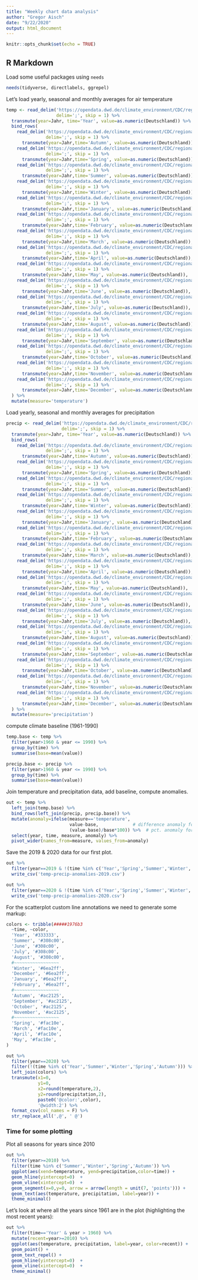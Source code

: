 ```yaml
---
title: "Weekly chart data analysis"
author: "Gregor Aisch"
date: "9/22/2020"
output: html_document
---
```


```r
knitr::opts_chunk$set(echo = TRUE)
```

## R Markdown

Load some useful packages using `needs`

```r
needs(tidyverse, directlabels, ggrepel)
```

Let's load yearly, seasonal and monthly averages for air temperature

```r
temp <- read_delim('https://opendata.dwd.de/climate_environment/CDC/regional_averages_DE/annual/air_temperature_mean/regional_averages_tm_year.txt',
                   delim=';', skip = 1) %>% 
  transmute(year=Jahr, time='Year', value=as.numeric(Deutschland)) %>% 
  bind_rows(
    read_delim('https://opendata.dwd.de/climate_environment/CDC/regional_averages_DE/seasonal/air_temperature_mean/regional_averages_tm_autumn.txt',
               delim=';', skip = 1) %>% 
      transmute(year=Jahr,time='Autumn', value=as.numeric(Deutschland)),
    read_delim('https://opendata.dwd.de/climate_environment/CDC/regional_averages_DE/seasonal/air_temperature_mean/regional_averages_tm_spring.txt',
               delim=';', skip = 1) %>% 
      transmute(year=Jahr,time='Spring', value=as.numeric(Deutschland)),
    read_delim('https://opendata.dwd.de/climate_environment/CDC/regional_averages_DE/seasonal/air_temperature_mean/regional_averages_tm_summer.txt',
               delim=';', skip = 1) %>% 
      transmute(year=Jahr,time='Summer', value=as.numeric(Deutschland)),
    read_delim('https://opendata.dwd.de/climate_environment/CDC/regional_averages_DE/seasonal/air_temperature_mean/regional_averages_tm_winter.txt',
               delim=';', skip = 1) %>% 
      transmute(year=Jahr,time='Winter', value=as.numeric(Deutschland)),
    read_delim('https://opendata.dwd.de/climate_environment/CDC/regional_averages_DE/monthly/air_temperature_mean/regional_averages_tm_01.txt',
               delim=';', skip = 1) %>% 
      transmute(year=Jahr,time='January', value=as.numeric(Deutschland)),
    read_delim('https://opendata.dwd.de/climate_environment/CDC/regional_averages_DE/monthly/air_temperature_mean/regional_averages_tm_02.txt',
               delim=';', skip = 1) %>% 
      transmute(year=Jahr,time='February', value=as.numeric(Deutschland)),
    read_delim('https://opendata.dwd.de/climate_environment/CDC/regional_averages_DE/monthly/air_temperature_mean/regional_averages_tm_03.txt',
               delim=';', skip = 1) %>% 
      transmute(year=Jahr,time='March', value=as.numeric(Deutschland)),
    read_delim('https://opendata.dwd.de/climate_environment/CDC/regional_averages_DE/monthly/air_temperature_mean/regional_averages_tm_04.txt',
               delim=';', skip = 1) %>% 
      transmute(year=Jahr,time='April', value=as.numeric(Deutschland)),
    read_delim('https://opendata.dwd.de/climate_environment/CDC/regional_averages_DE/monthly/air_temperature_mean/regional_averages_tm_05.txt',
               delim=';', skip = 1) %>% 
      transmute(year=Jahr,time='May', value=as.numeric(Deutschland)),
    read_delim('https://opendata.dwd.de/climate_environment/CDC/regional_averages_DE/monthly/air_temperature_mean/regional_averages_tm_06.txt',
               delim=';', skip = 1) %>% 
      transmute(year=Jahr,time='June', value=as.numeric(Deutschland)),
    read_delim('https://opendata.dwd.de/climate_environment/CDC/regional_averages_DE/monthly/air_temperature_mean/regional_averages_tm_07.txt',
               delim=';', skip = 1) %>% 
      transmute(year=Jahr,time='July', value=as.numeric(Deutschland)),
    read_delim('https://opendata.dwd.de/climate_environment/CDC/regional_averages_DE/monthly/air_temperature_mean/regional_averages_tm_08.txt',
               delim=';', skip = 1) %>% 
      transmute(year=Jahr,time='August', value=as.numeric(Deutschland)),
    read_delim('https://opendata.dwd.de/climate_environment/CDC/regional_averages_DE/monthly/air_temperature_mean/regional_averages_tm_09.txt',
               delim=';', skip = 1) %>% 
      transmute(year=Jahr,time='September', value=as.numeric(Deutschland)),
    read_delim('https://opendata.dwd.de/climate_environment/CDC/regional_averages_DE/monthly/air_temperature_mean/regional_averages_tm_10.txt',
               delim=';', skip = 1) %>% 
      transmute(year=Jahr,time='October', value=as.numeric(Deutschland)),
    read_delim('https://opendata.dwd.de/climate_environment/CDC/regional_averages_DE/monthly/air_temperature_mean/regional_averages_tm_11.txt',
               delim=';', skip = 1) %>% 
      transmute(year=Jahr,time='November', value=as.numeric(Deutschland)),
    read_delim('https://opendata.dwd.de/climate_environment/CDC/regional_averages_DE/monthly/air_temperature_mean/regional_averages_tm_12.txt',
               delim=';', skip = 1) %>% 
      transmute(year=Jahr,time='December', value=as.numeric(Deutschland))
  ) %>% 
  mutate(measure='temperature')
```

Load yearly, seasonal and monthly averages for precipitation
 
```r
precip <- read_delim('https://opendata.dwd.de/climate_environment/CDC/regional_averages_DE/annual/precipitation/regional_averages_rr_year.txt',
                     delim=';', skip = 1) %>% 
  transmute(year=Jahr, time='Year', value=as.numeric(Deutschland)) %>% 
  bind_rows(
    read_delim('https://opendata.dwd.de/climate_environment/CDC/regional_averages_DE/seasonal/precipitation/regional_averages_rr_autumn.txt',
               delim=';', skip = 1) %>% 
      transmute(year=Jahr,time='Autumn', value=as.numeric(Deutschland)),
    read_delim('https://opendata.dwd.de/climate_environment/CDC/regional_averages_DE/seasonal/precipitation/regional_averages_rr_spring.txt',
               delim=';', skip = 1) %>% 
      transmute(year=Jahr,time='Spring', value=as.numeric(Deutschland)),
    read_delim('https://opendata.dwd.de/climate_environment/CDC/regional_averages_DE/seasonal/precipitation/regional_averages_rr_summer.txt',
               delim=';', skip = 1) %>% 
      transmute(year=Jahr,time='Summer', value=as.numeric(Deutschland)),
    read_delim('https://opendata.dwd.de/climate_environment/CDC/regional_averages_DE/seasonal/precipitation/regional_averages_rr_winter.txt',
               delim=';', skip = 1) %>% 
      transmute(year=Jahr,time='Winter', value=as.numeric(Deutschland)),
    read_delim('https://opendata.dwd.de/climate_environment/CDC/regional_averages_DE/monthly/precipitation/regional_averages_rr_01.txt',
               delim=';', skip = 1) %>% 
      transmute(year=Jahr,time='January', value=as.numeric(Deutschland)),
    read_delim('https://opendata.dwd.de/climate_environment/CDC/regional_averages_DE/monthly/precipitation/regional_averages_rr_02.txt',
               delim=';', skip = 1) %>% 
      transmute(year=Jahr,time='February', value=as.numeric(Deutschland)),
    read_delim('https://opendata.dwd.de/climate_environment/CDC/regional_averages_DE/monthly/precipitation/regional_averages_rr_03.txt',
               delim=';', skip = 1) %>% 
      transmute(year=Jahr,time='March', value=as.numeric(Deutschland)),
    read_delim('https://opendata.dwd.de/climate_environment/CDC/regional_averages_DE/monthly/precipitation/regional_averages_rr_04.txt',
               delim=';', skip = 1) %>% 
      transmute(year=Jahr,time='April', value=as.numeric(Deutschland)),
    read_delim('https://opendata.dwd.de/climate_environment/CDC/regional_averages_DE/monthly/precipitation/regional_averages_rr_05.txt',
               delim=';', skip = 1) %>% 
      transmute(year=Jahr,time='May', value=as.numeric(Deutschland)),
    read_delim('https://opendata.dwd.de/climate_environment/CDC/regional_averages_DE/monthly/precipitation/regional_averages_rr_06.txt',
               delim=';', skip = 1) %>% 
      transmute(year=Jahr,time='June', value=as.numeric(Deutschland)),
    read_delim('https://opendata.dwd.de/climate_environment/CDC/regional_averages_DE/monthly/precipitation/regional_averages_rr_07.txt',
               delim=';', skip = 1) %>% 
      transmute(year=Jahr,time='July', value=as.numeric(Deutschland)),
    read_delim('https://opendata.dwd.de/climate_environment/CDC/regional_averages_DE/monthly/precipitation/regional_averages_rr_08.txt',
               delim=';', skip = 1) %>% 
      transmute(year=Jahr,time='August', value=as.numeric(Deutschland)),
    read_delim('https://opendata.dwd.de/climate_environment/CDC/regional_averages_DE/monthly/precipitation/regional_averages_rr_09.txt',
               delim=';', skip = 1) %>% 
      transmute(year=Jahr,time='September', value=as.numeric(Deutschland)),
    read_delim('https://opendata.dwd.de/climate_environment/CDC/regional_averages_DE/monthly/precipitation/regional_averages_rr_10.txt',
               delim=';', skip = 1) %>% 
      transmute(year=Jahr,time='October', value=as.numeric(Deutschland)),
    read_delim('https://opendata.dwd.de/climate_environment/CDC/regional_averages_DE/monthly/precipitation/regional_averages_rr_11.txt',
               delim=';', skip = 1) %>% 
      transmute(year=Jahr,time='November', value=as.numeric(Deutschland)),
    read_delim('https://opendata.dwd.de/climate_environment/CDC/regional_averages_DE/monthly/precipitation/regional_averages_rr_12.txt',
               delim=';', skip = 1) %>% 
      transmute(year=Jahr,time='December', value=as.numeric(Deutschland))
  ) %>% 
  mutate(measure='precipitation')
```

compute climate baseline (1961-1990)

```r
temp.base <- temp %>% 
  filter(year>1960 & year <= 1990) %>% 
  group_by(time) %>% 
  summarise(base=mean(value))

precip.base <- precip %>% 
  filter(year>1960 & year <= 1990) %>% 
  group_by(time) %>% 
  summarise(base=mean(value))
```

Join temperature and precipitation data, add baseline, compute anomalies.

```r
out <- temp %>% 
  left_join(temp.base) %>% 
  bind_rows(left_join(precip, precip.base)) %>%            
  mutate(anomaly=ifelse(measure=='temperature',
                        value-base,             # difference anomaly for temp.
                        (value-base)/base*100)) %>%  # pct. anomaly for rain 
  select(year, time, measure, anomaly) %>% 
  pivot_wider(names_from=measure, values_from=anomaly)
```

Save the 2019 & 2020 data for our first plot.

```r
out %>% 
  filter(year==2019 & !(time %in% c('Year','Spring','Summer','Winter','Autumn'))) %>% 
  write_csv('temp-precip-anomalies-2019.csv')

out %>% 
  filter(year==2020 & !(time %in% c('Year','Spring','Summer','Winter','Autumn'))) %>% 
  write_csv('temp-precip-anomalies-2020.csv')
```

For the scatterplot custom line annotations we need to generate some markup:

```r
colors <- tribble(#####1976b3
  ~time, ~color,
  'Year', '#333333',
  'Summer', '#308c00',
  'June', '#308c00',
  'July', '#308c00',
  'August', '#308c00',
  #~~~~~~~~~~~~~~~~~
  'Winter', '#6ea2ff',
  'December', '#6ea2ff',
  'January', '#6ea2ff',
  'February', '#6ea2ff',
  #~~~~~~~~~~~~~~~~~
  'Autumn', '#ac2125',
  'September', '#ac2125',
  'October', '#ac2125',
  'November', '#ac2125',
  #~~~~~~~~~~~~~~~~~
  'Spring', '#fac10e',
  'March', '#fac10e',
  'April', '#fac10e',
  'May', '#fac10e',
)

out %>% 
  filter(year==2020) %>% 
  filter(!(time %in% c('Year','Summer','Winter','Spring','Autumn'))) %>% 
  left_join(colors) %>% 
  transmute(x1=0,
            y1=0,
            x2=round(temperature,2),
            y2=round(precipitation,2),
            paste0('@color:',color),
            '@width:2') %>% 
  format_csv(col_names = F) %>% 
  str_replace_all(',@', ' @')
```

### Time for some plotting

Plot all seasons for years since 2010

```r
out %>% 
  filter(year>=2010) %>% 
  filter(time %in% c('Summer','Winter','Spring','Autumn')) %>% 
  ggplot(aes(xend=temperature, yend=precipitation,color=time)) +
  geom_hline(yintercept=0)  +
  geom_vline(xintercept=0)  +
  geom_segment(x=0,y=0, arrow = arrow(length = unit(7, 'points'))) +
  geom_text(aes(temperature, precipitation, label=year)) +
  theme_minimal()
```

Let's look at where all the years since 1961 are in the plot (highlighting the most recent years):

```r
out %>% 
  filter(time=='Year' & year > 1960) %>% 
  mutate(recent=year>=2010) %>% 
  ggplot(aes(temperature, precipitation, label=year, color=recent)) +
  geom_point() +
  geom_text_repel() +
  geom_hline(yintercept=0)  +
  geom_vline(xintercept=0)  +
  theme_minimal()
```


